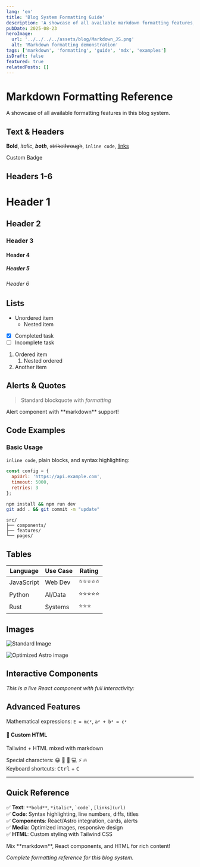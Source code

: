 ```yaml
---
lang: 'en'
title: 'Blog System Formatting Guide'
description: 'A showcase of all available markdown formatting features, MDX components, and interactive elements for this blog system.'
pubDate: 2025-08-23
heroImage:
  url: '../../../../assets/blog/Markdown_JS.png'
  alt: 'Markdown formatting demonstration'
tags: ['markdown', 'formatting', 'guide', 'mdx', 'examples']
isDraft: false
featured: true
relatedPosts: []
---
```



# Markdown Formatting Reference

A showcase of all available formatting features in this blog system.

## Text & Headers

**Bold**, *italic*, ***both***, ~~strikethrough~~, `inline code`, [links](https://example.com)

<Badge variant="secondary" className="my-2">Custom Badge</Badge>

## Headers 1-6

# Header 1
## Header 2  
### Header 3
#### Header 4
##### Header 5
###### Header 6

## Lists
- Unordered item
  - Nested item
- [x] Completed task
- [ ] Incomplete task

1. Ordered item
   1. Nested ordered
2. Another item

## Alerts & Quotes

> Standard blockquote with *formatting*

<InfoAlert title="Custom Alert">
  Alert component with **markdown** support!
</InfoAlert>

## Code Examples

### Basic Usage
`inline code`, plain blocks, and syntax highlighting:

```javascript title="example.js" {2,5} ins={3}
const config = {
  apiUrl: 'https://api.example.com',
  timeout: 5000,
  retries: 3
};
```

```bash title="Terminal" frame="terminal"
npm install && npm run dev
git add . && git commit -m "update"
```

```text title="Structure" frame="none"
src/
├── components/
├── features/
└── pages/
```

## Tables

| Language | Use Case | Rating |
|----------|----------|--------|
| JavaScript | Web Dev | ⭐⭐⭐⭐⭐ |
| Python | AI/Data | ⭐⭐⭐⭐⭐ |
| Rust | Systems | ⭐⭐⭐ |

## Images

![Standard Image](../../../../assets/placeholder.webp "Tooltip text")

<Image
  src={placeholderImage}
  alt="Optimized Astro image"
  width={400}
  height={300}
  class="rounded-lg my-4"
/>

## Interactive Components

*This is a live React component with full interactivity:*

<CounterButton client:idle />

<Separator className="my-4" />

## Advanced Features

Mathematical expressions: `E = mc²`, `a² + b² = c²`

<div class="bg-gradient-to-r from-blue-500 to-purple-600 text-white p-4 rounded-lg my-4">
  <h4 class="font-bold">🌈 Custom HTML</h4>
  <p>Tailwind + HTML mixed with markdown</p>
</div>

Special characters: 😀 🎉 🚀 💻 ⚡ 🔥  
Keyboard shortcuts: <kbd>Ctrl</kbd> + <kbd>C</kbd>

---

## Quick Reference

✅ **Text**: `**bold**`, `*italic*`, `` `code` ``, `[links](url)`  
✅ **Code**: Syntax highlighting, line numbers, diffs, titles  
✅ **Components**: React/Astro integration, cards, alerts  
✅ **Media**: Optimized images, responsive design  
✅ **HTML**: Custom styling with Tailwind CSS  

<InfoAlert title="📚 Cheat Sheet">
  Mix **markdown**, React components, and HTML for rich content!
</InfoAlert>

*Complete formatting reference for this blog system.*